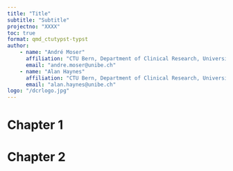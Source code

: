 ```yaml
---
title: "Title"
subtitle: "Subtitle"
projectno: "XXXX"
toc: true
format: qmd_ctutypst-typst
author:
    - name: "André Moser"
      affiliation: "CTU Bern, Department of Clinical Research, University of Bern"
      email: "andre.moser@unibe.ch"
    - name: "Alan Haynes"
      affiliation: "CTU Bern, Department of Clinical Research, University of Bern"
      email: "alan.haynes@unibe.ch"
logo: "/dcrlogo.jpg"
---
```


# Chapter 1

# Chapter 2